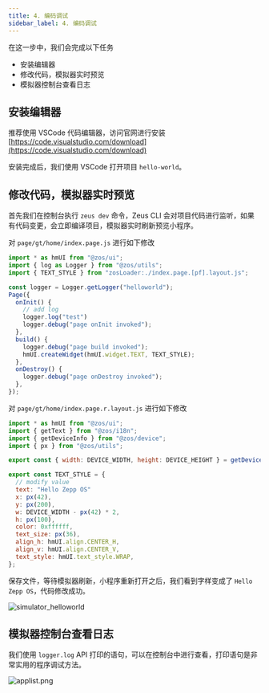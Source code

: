```yaml
---
title: 4. 编码调试
sidebar_label: 4. 编码调试
---
```


在这一步中，我们会完成以下任务

- 安装编辑器
- 修改代码，模拟器实时预览
- 模拟器控制台查看日志

## 安装编辑器

推荐使用 VSCode 代码编辑器，访问官网进行安装 [https://code.visualstudio.com/download](https://code.visualstudio.com/download)

安装完成后，我们使用 VSCode 打开项目 `hello-world`。

## 修改代码，模拟器实时预览

首先我们在控制台执行 `zeus dev` 命令，Zeus CLI 会对项目代码进行监听，如果有代码变更，会立即编译项目，模拟器实时刷新预览小程序。

对 `page/gt/home/index.page.js` 进行如下修改

```js
import * as hmUI from "@zos/ui";
import { log as Logger } from "@zos/utils";
import { TEXT_STYLE } from "zosLoader:./index.page.[pf].layout.js";

const logger = Logger.getLogger("helloworld");
Page({
  onInit() {
    // add log
    logger.log("test")
    logger.debug("page onInit invoked");
  },
  build() {
    logger.debug("page build invoked");
    hmUI.createWidget(hmUI.widget.TEXT, TEXT_STYLE);
  },
  onDestroy() {
    logger.debug("page onDestroy invoked");
  },
});
```

对 `page/gt/home/index.page.r.layout.js` 进行如下修改

```js
import * as hmUI from "@zos/ui";
import { getText } from "@zos/i18n";
import { getDeviceInfo } from "@zos/device";
import { px } from "@zos/utils";

export const { width: DEVICE_WIDTH, height: DEVICE_HEIGHT } = getDeviceInfo();

export const TEXT_STYLE = {
  // modify value
  text: "Hello Zepp OS"
  x: px(42),
  y: px(200),
  w: DEVICE_WIDTH - px(42) * 2,
  h: px(100),
  color: 0xffffff,
  text_size: px(36),
  align_h: hmUI.align.CENTER_H,
  align_v: hmUI.align.CENTER_V,
  text_style: hmUI.text_style.WRAP,
};
```

保存文件，等待模拟器刷新，小程序重新打开之后，我们看到字样变成了 `Hello Zepp OS`，代码修改成功。

![simulator_helloworld](/img/docs/quick-start/simulator_hello_world.jpg)

## 模拟器控制台查看日志

我们使用 `logger.log` API 打印的语句，可以在控制台中进行查看，打印语句是非常实用的程序调试方法。

![applist.png](/img/simulator/5.png)
